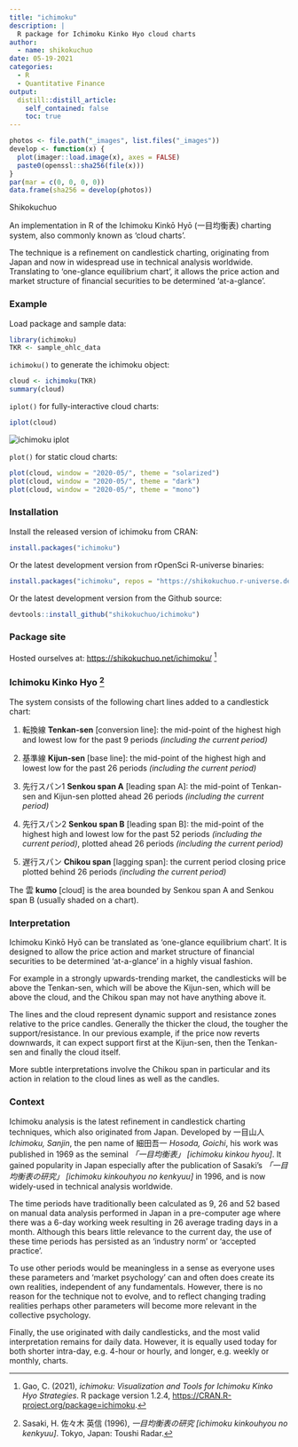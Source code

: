 ```yaml
---
title: "ichimoku"
description: |
  R package for Ichimoku Kinko Hyo cloud charts
author:
  - name: shikokuchuo
date: 05-19-2021
categories:
  - R
  - Quantitative Finance
output:
  distill::distill_article:
    self_contained: false
    toc: true
---
```


```r

photos <- file.path("_images", list.files("_images"))
develop <- function(x) {
  plot(imager::load.image(x), axes = FALSE)
  paste0(openssl::sha256(file(x)))
}
par(mar = c(0, 0, 0, 0))
data.frame(sha256 = develop(photos))

```
<aside> Shikokuchuo </aside>

An implementation in R of the Ichimoku Kinkō Hyō (一目均衡表) charting system, also commonly known as 'cloud charts'.

The technique is a refinement on candlestick charting, originating from Japan and now in widespread use in technical analysis worldwide. Translating to 'one-glance equilibrium chart', it allows the price action and market structure of financial securities to be determined 'at-a-glance'.

### Example

Load package and sample data:

```r
library(ichimoku)
TKR <- sample_ohlc_data
```

`ichimoku()` to generate the ichimoku object:

```r
cloud <- ichimoku(TKR)
summary(cloud)
```

`iplot()` for fully-interactive cloud charts:

```r
iplot(cloud)
```
<img alt="ichimoku iplot" src="img/iplot.png" />

`plot()` for static cloud charts:

```r
plot(cloud, window = "2020-05/", theme = "solarized")
plot(cloud, window = "2020-05/", theme = "dark")
plot(cloud, window = "2020-05/", theme = "mono")
```

### Installation

Install the released version of ichimoku from CRAN:

``` r
install.packages("ichimoku")
```

Or the latest development version from rOpenSci R-universe binaries:

``` r
install.packages("ichimoku", repos = "https://shikokuchuo.r-universe.dev")
```

Or the latest development version from the Github source:

``` r
devtools::install_github("shikokuchuo/ichimoku")
```

### Package site

Hosted ourselves at: <https://shikokuchuo.net/ichimoku/>
^[Gao, C. (2021), *ichimoku: Visualization and Tools for Ichimoku Kinko Hyo Strategies*. R package version 1.2.4, <https://CRAN.R-project.org/package=ichimoku>.]

### Ichimoku Kinko Hyo ^[Sasaki, H. 佐々木 英信 (1996), *一目均衡表の研究 [ichimoku kinkouhyou no kenkyuu]*. Tokyo, Japan: Toushi Radar.]

The system consists of the following chart lines added to a candlestick chart:

1. 転換線 **Tenkan-sen** [conversion line]: the mid-point of the highest high and lowest low for the past 9 periods *(including the current period)*

2. 基準線 **Kijun-sen** [base line]: the mid-point of the highest high and lowest low for the past 26 periods *(including the current period)*

3. 先行スパン1 **Senkou span A** [leading span A]: the mid-point of Tenkan-sen and Kijun-sen plotted ahead 26 periods *(including the current period)*

4. 先行スパン2 **Senkou span B** [leading span B]: the mid-point of the highest high and lowest low for the past 52 periods *(including the current period)*, plotted ahead 26 periods *(including the current period)*

5. 遅行スパン **Chikou span** [lagging span]: the current period closing price plotted behind 26 periods *(including the current period)*

The 雲 **kumo** [cloud] is the area bounded by Senkou span A and Senkou span B (usually shaded on a chart).

### Interpretation

Ichimoku Kinkō Hyō can be translated as ‘one-glance equilibrium chart’. It is designed to allow the price action and market structure of financial securities to be determined ‘at-a-glance’ in a highly visual fashion.

For example in a strongly upwards-trending market, the candlesticks will be above the Tenkan-sen, which will be above the Kijun-sen, which will be above the cloud, and the Chikou span may not have anything above it.

The lines and the cloud represent dynamic support and resistance zones relative to the price candles. Generally the thicker the cloud, the tougher the support/resistance. In our previous example, if the price now reverts downwards, it can expect support first at the Kijun-sen, then the Tenkan-sen and finally the cloud itself.

More subtle interpretations involve the Chikou span in particular and its action in relation to the cloud lines as well as the candles.

### Context

Ichimoku analysis is the latest refinement in candlestick charting techniques, which also originated from Japan. Developed by 一目山人 *Ichimoku, Sanjin*, the pen name of 細田吾一 *Hosoda, Goichi*, his work was published in 1969 as the seminal *「一目均衡表」 [ichimoku kinkou hyou]*. It gained popularity in Japan especially after the publication of Sasaki’s *「一目均衡表の研究」 [ichimoku kinkouhyou no kenkyuu]* in 1996, and is now widely-used in technical analysis worldwide.

The time periods have traditionally been calculated as 9, 26 and 52 based on manual data analysis performed in Japan in a pre-computer age where there was a 6-day working week resulting in 26 average trading days in a month. Although this bears little relevance to the current day, the use of these time periods has persisted as an ‘industry norm’ or ‘accepted practice’.

To use other periods would be meaningless in a sense as everyone uses these parameters and ‘market psychology’ can and often does create its own realities, independent of any fundamentals. However, there is no reason for the technique not to evolve, and to reflect changing trading realities perhaps other parameters will become more relevant in the collective psychology.

Finally, the use originated with daily candlesticks, and the most valid interpretation remains for daily data. However, it is equally used today for both shorter intra-day, e.g. 4-hour or hourly, and longer, e.g. weekly or monthly, charts.

